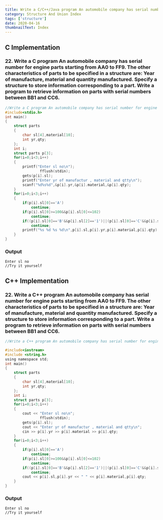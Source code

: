 ```yaml
---
title: Write a C/C++/Java program An automobile company has serial number for engine parts starting from AA0 to FF9. The other characteristics of parts to be specified in a structure are: Year of manufacture, material and quantity manufactured. Specify a structure to store information corresponding to a part. Write a program to retrieve information on parts with serial numbers between BB1 and CC6.
category: Structure And Union Index
tags: ['structure']
date: 2020-04-16
thumbnailText: Index
---
```


## C Implementation
### 22. Write a C program An automobile company has serial number for engine parts starting from AA0 to FF9. The other characteristics of parts to be specified in a structure are: Year of manufacture, material and quantity manufactured. Specify a structure to store information corresponding to a part. Write a program to retrieve information on parts with serial numbers between BB1 and CC6.
```c
//Write a C program An automobile company has serial number for engine parts starting from AA0 to FF9. The other characteristics of parts to be specified in a structure are: Year of manufacture, material and quantity manufactured. Specify a structure to store information corresponding to a part. Write a program to retrieve information on parts with serial numbers between BB1 and CC6.
#include<stdio.h>
int main()
{
    struct parts
    {
        char sl[4],material[10];
        int yr,qty;
    };
    int i;
    struct parts p[3];
    for(i=0;i<3;i++)
    {
        printf("Enter sl no\n");
                fflush(stdin);
        gets(p[i].sl);
        printf("Enter yr of manufactur , material and qtty\n");
        scanf("%d%s%d",&p[i].yr,&p[i].material,&p[i].qty);
    }
    for(i=0;i<3;i++)
    {
        if(p[i].sl[0]=='A')
            continue;
        if(p[i].sl[0]>=100&&p[i].sl[0]<=102)
            continue;
        if((p[i].sl[0]=='B'&&p[i].sl[2]=='1')||(p[i].sl[0]=='C'&&p[i].sl[0]>'6'))
            continue;
        printf("%s %d %s %d\n",p[i].sl,p[i].yr,p[i].material,p[i].qty);
    }
}
```
### Output
```
Enter sl no
//Try it yourself
```

## C++ Implementation
### 22. Write a C++ program An automobile company has serial number for engine parts starting from AA0 to FF9. The other characteristics of parts to be specified in a structure are: Year of manufacture, material and quantity manufactured. Specify a structure to store information corresponding to a part. Write a program to retrieve information on parts with serial numbers between BB1 and CC6.
```c
//Write a C++ program An automobile company has serial number for engine parts starting from AA0 to FF9. The other characteristics of parts to be specified in a structure are: Year of manufacture, material and quantity manufactured. Specify a structure to store information corresponding to a part. Write a program to retrieve information on parts with serial numbers between BB1 and CC6.

#include<iostream>
#include <string.h>
using namespace std;
int main()
{
    struct parts
    {
        char sl[4],material[10];
        int yr,qty;
    };
    int i;
    struct parts p[3];
    for(i=0;i<3;i++)
    {
        cout << "Enter sl no\n";
                fflush(stdin);
        gets(p[i].sl);
        cout << "Enter yr of manufactur , material and qtty\n";
        cin >> p[i].yr >> p[i].material >> p[i].qty;
    }
    for(i=0;i<3;i++)
    {
        if(p[i].sl[0]=='A')
            continue;
        if(p[i].sl[0]>=100&&p[i].sl[0]<=102)
            continue;
        if((p[i].sl[0]=='B'&&p[i].sl[2]=='1')||(p[i].sl[0]=='C'&&p[i].sl[0]>'6'))
            continue;
        cout << p[i].sl,p[i].yr << " " << p[i].material,p[i].qty;
    }
}
```
### Output
```
Enter sl no
//Try it yourself
```
